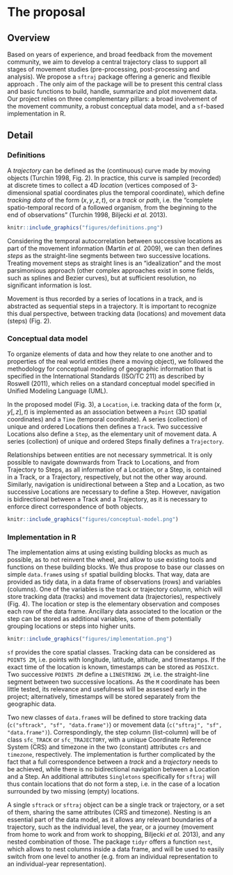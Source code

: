 # The proposal
<!--
This is where the proposal should be outlined. 
-->

## Overview
<!--
At a high-level address what your proposal is and how it will address the problem identified. Highlight any benefits to the R Community that follow from solving the problem. This should be your most compelling section.
-->

Based on years of experience, and broad feedback from the movement
community, we aim to develop a central trajectory class to support all
stages of movement studies (pre-processing, post-processing and
analysis). We propose a `sftraj` package offering a generic and
flexible approach . The only aim of the package will be to present
this central class and basic functions to build, handle, summarize and
plot movement data. Our project relies on three complementary pillars:
a broad involvement of the movement community, a robust conceptual
data model, and a `sf`-based implementation in R. <!-- ` -->


## Detail
<!--
Go into more detail about the specifics of the project and it delivers against the problem.

Depending on project type the detail section should include:

 - [ ] Minimum Viable Product
 - [ ] Architecture
 - [ ] Assumptions
-->


### Definitions

A *trajectory* can be defined as the (continuous) curve made by moving
objects (Turchin 1998, Fig. 2). In practice, this curve is sampled
(recorded) at discrete times to collect a 4D *location* (vertices
composed of 3-dimensional spatial coordinates plus the temporal
coordinate), which define *tracking data* of the form $(x, y, z, t)$,
or a *track* or *path*, i.e. the "complete spatio-temporal record of a
followed organism, from the beginning to the end of observations"
(Turchin 1998, Biljecki *et al.* 2013).

```r
knitr::include_graphics("figures/definitions.png")
```

Considering the temporal autocorrelation between successive locations
as part of the movement information (Martin *et al.* 2009), we can
then defines *steps* as the straight-line segments between two
successive locations. Treating movement steps as straight lines is an
"idealization" and the most parsimonious approach (other complex
approaches exist in some fields, such as splines and Bezier curves),
but at sufficient resolution, no significant information is lost.

Movement is thus recorded by a series of locations in a track, and is
abstracted as sequential steps in a trajectory. It is important to
recognize this dual perspective, between tracking data (locations) and
movement data (steps) (Fig. 2).


### Conceptual data model

To organize elements of data and how they relate to one another and to
properties of the real world entities (here a moving object), we
followed the methodology for conceptual modeling of geographic
information that is specified in the International Standards (ISO/TC
211) as described by Roswell (2011), which relies on a standard
conceptual model specified in Unified Modeling Language (UML).

In the proposed model (Fig. 3), a `Location`, i.e. tracking data of
the form $(x, y [, z], t)$ is implemented as an association between a
`Point` (3D spatial coordinates) and a `Time` (temporal coordinate). A
series (collection) of unique and ordered Locations then defines a
`Track`. Two successive Locations also define a `Step`, as the
elementary unit of movement data. A series (collection) of unique and
ordered Steps finally defines a `Trajectory`.

Relationships between entities are not necessary symmetrical. It is
only possible to navigate downwards from Track to Locations, and from
Trajectory to Steps, as all information of a Location, or a Step, is
contained in a Track, or a Trajectory, respectively, but not the other
way around. Similarly, navigation is unidirectional between a Step and
a Location, as two successive Locations are necessary to define a
Step. However, navigation is bidirectional between a Track and a
Trajectory, as it is necessary to enforce direct correspondence of
both objects.

```r
knitr::include_graphics("figures/conceptual-model.png")
```


### Implementation in R

The implementation aims at using existing building blocks as much as
possible, as to not reinvent the wheel, and allow to use existing
tools and functions on these building blocks. We thus propose to base
our classes on simple `data.frame`s using `sf` spatial <!-- ` -->
building blocks. That way, data are provided as tidy data, in a data
frame of observations (rows) and variables (columns). One of the
variables is the track or trajectory column, which will store tracking
data (tracks) and movement data (trajectories), respectively
(Fig. 4). The location or step is the elementary observation and
composes each row of the data frame. Ancillary data associated to the
location or the step can be stored as additional variables, some of
them potentially grouping locations or steps into higher units.

```r
knitr::include_graphics("figures/implementation.png")
```   

`sf` provides the core spatial classes. Tracking data can be
considered as `POINTS ZM`, i.e. points with longitude, latitude,
altitude, and timestamps. If the exact time of the location is known,
timestamps can be stored as `POSIXct`. Two successive `POINTS ZM`
define a `LINESTRING ZM`, i.e. the straight-line segment between two
successive locations. As the `M` coordinate has been little tested,
its relevance and usefulness will be assessed early in the project;
alternatively, timestamps will be stored separately from the
geographic data.

Two new classes of `data.frame`s will be defined to store <!-- ` -->
tracking data (`c("sftrack", "sf", "data.frame")`) or movement data
(`c("sftraj", "sf", "data.frame")`).  Correspondingly, the step column
(list-column) will be of class `sfc_TRACK` or `sfc_TRAJECTORY`, with a
unique Coordinate Reference System (CRS) and timezone in the two
(constant) attributes `crs` and `timezone`, respectively. The
implementation is further complicated by the fact that a full
correspondence between a *track* and a *trajectory* needs to be
achieved, while there is no bidirectional navigation between a
Location and a Step.  An additional attributes `Singletons`
specifically for `sftraj` will thus contain locations that do not form
a step, i.e. in the case of a location surrounded by two missing
(empty) locations.

A single `sftrack` or `sftraj` object can be a single track or
trajectory, or a set of them, sharing the same attributes (CRS and
timezone). Nesting is an essential part of the data model, as it
allows any relevant boundaries of a trajectory, such as the individual
level, the year, or a journey (movement from home to work and from
work to shopping, Biljecki *et al.* 2013), and any nested combination
of those. The package `tidyr` offers a function `nest`, which allows
to nest columns inside a data frame, and will be used to easily switch
from one level to another (e.g. from an individual representation to
an individual-year representation).

<!-- Finally, ancillary data associated to a step can be constant along the straight-line segment, vary linearly, being aggregated, or being measured at a vertex of the step (typically the start location).  -->

<!-- Note (from Mathieu Basille): Check [attribute-geometry-relationship](https://r-spatial.github.io/sf/articles/sf6.html#how-does-sf-deal-with-secondary-geometry-columns), -->
<!-- and how this could be used for interpolation. -->
